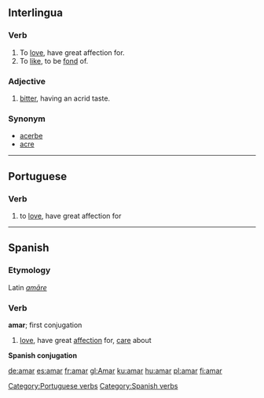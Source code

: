 ==Interlingua==
===Verb===
#To [[love]],  have great affection for.
#To [[like]], to be [[fond]] of.

===Adjective===
#[[bitter]], having an acrid taste. 

===Synonym===
*[[acerbe]]
*[[acre]]

----
==Portuguese==
===Verb===

# to [[love]], have great affection for


{{W.pt.v.conj.ar|Am}}

[[Category:Portuguese verbs]]
----

==Spanish==
===Etymology===
Latin ''[[amare|amāre]]''

===Verb===
[[Category:Spanish verbs]]
'''amar'''; first conjugation

# [[love]], have great [[affection]] for, [[care]] about

'''Spanish conjugation'''

{{W.es.v.conj.ar|Am}}

[[de:amar]]
[[es:amar]]
[[fr:amar]]
[[gl:Amar]]
[[ku:amar]]
[[hu:amar]]
[[pl:amar]]
[[fi:amar]]
